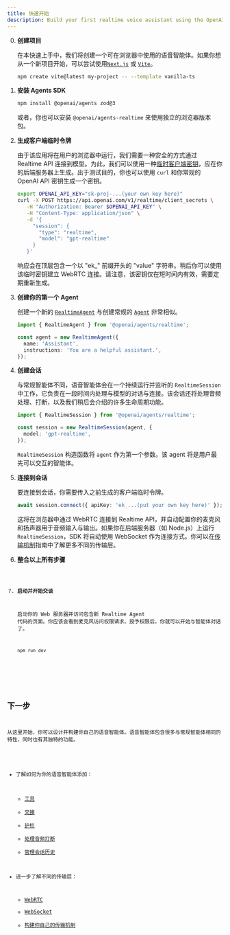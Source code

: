 ```yaml
---
title: 快速开始
description: Build your first realtime voice assistant using the OpenAI Agents SDK in minutes.
---
```



<Steps>

0. **创建项目**

   在本快速上手中，我们将创建一个可在浏览器中使用的语音智能体。如果你想从一个新项目开始，可以尝试使用[`Next.js`](https://nextjs.org/docs/getting-started/installation) 或 [`Vite`](https://vite.dev/guide/installation.html)。

   ```bash
   npm create vite@latest my-project -- --template vanilla-ts
   ```

1. **安装 Agents SDK**

   ```bash
   npm install @openai/agents zod@3
   ```

   或者，你也可以安装 `@openai/agents-realtime` 来使用独立的浏览器版本包。

2. **生成客户端临时令牌**

   由于该应用将在用户的浏览器中运行，我们需要一种安全的方式通过 Realtime API 连接到模型。为此，我们可以使用一种[临时客户端密钥](https://platform.openai.com/docs/guides/realtime#creating-an-ephemeral-token)，应在你的后端服务器上生成。出于测试目的，你也可以使用 `curl` 和你常规的 OpenAI API 密钥生成一个密钥。

   ```bash
   export OPENAI_API_KEY="sk-proj-...(your own key here)"
   curl -X POST https://api.openai.com/v1/realtime/client_secrets \
      -H "Authorization: Bearer $OPENAI_API_KEY" \
      -H "Content-Type: application/json" \
      -d '{
        "session": {
          "type": "realtime",
          "model": "gpt-realtime"
        }
      }'
   ```

   响应会在顶层包含一个以 "ek\_" 前缀开头的 "value" 字符串。稍后你可以使用该临时密钥建立 WebRTC 连接。请注意，该密钥仅在短时间内有效，需要定期重新生成。

3. **创建你的第一个 Agent**

   创建一个新的 [`RealtimeAgent`](/openai-agents-js/openai/agents-realtime/classes/realtimeagent/) 与创建常规的 [`Agent`](/openai-agents-js/zh/guides/agents) 非常相似。

   ```typescript
   import { RealtimeAgent } from '@openai/agents/realtime';

   const agent = new RealtimeAgent({
     name: 'Assistant',
     instructions: 'You are a helpful assistant.',
   });
   ```

4. **创建会话**

   与常规智能体不同，语音智能体会在一个持续运行并监听的 `RealtimeSession` 中工作，它负责在一段时间内处理与模型的对话与连接。该会话还将处理音频处理、打断，以及我们稍后会介绍的许多生命周期功能。

   ```typescript
   import { RealtimeSession } from '@openai/agents/realtime';

   const session = new RealtimeSession(agent, {
     model: 'gpt-realtime',
   });
   ```

   `RealtimeSession` 构造函数将 `agent` 作为第一个参数。该 agent 将是用户最先可以交互的智能体。

5. **连接到会话**

   要连接到会话，你需要传入之前生成的客户端临时令牌。

   ```typescript
   await session.connect({ apiKey: 'ek_...(put your own key here)' });
   ```

   这将在浏览器中通过 WebRTC 连接到 Realtime API，并自动配置你的麦克风和扬声器用于音频输入与输出。如果你在后端服务器（如 Node.js）上运行 `RealtimeSession`，SDK 将自动使用 WebSocket 作为连接方式。你可以在[传输机制](/openai-agents-js/zh/guides/voice-agents/transport)指南中了解更多不同的传输层。

6. **整合以上所有步骤**

   <Code lang="typescript" code={helloWorldExample} />

7. **启动并开始交谈**

   启动你的 Web 服务器并访问包含新 Realtime Agent 代码的页面。你应该会看到麦克风访问权限请求。授予权限后，你就可以开始与智能体对话了。

   ```bash
   npm run dev
   ```

</Steps>

## 下一步

从这里开始，你可以设计并构建你自己的语音智能体。语音智能体包含很多与常规智能体相同的特性，同时也有其独特的功能。

- 了解如何为你的语音智能体添加：
  - [工具](/openai-agents-js/zh/guides/voice-agents/build#tools)
  - [交接](/openai-agents-js/zh/guides/voice-agents/build#handoffs)
  - [护栏](/openai-agents-js/zh/guides/voice-agents/build#guardrails)
  - [处理音频打断](/openai-agents-js/zh/guides/voice-agents/build#audio-interruptions)
  - [管理会话历史](/openai-agents-js/zh/guides/voice-agents/build#session-history)

- 进一步了解不同的传输层：
  - [WebRTC](/openai-agents-js/zh/guides/voice-agents/transport#connecting-over-webrtc)
  - [WebSocket](/openai-agents-js/zh/guides/voice-agents/transport#connecting-over-websocket)
  - [构建你自己的传输机制](/openai-agents-js/zh/guides/voice-agents/transport#building-your-own-transport-mechanism)
